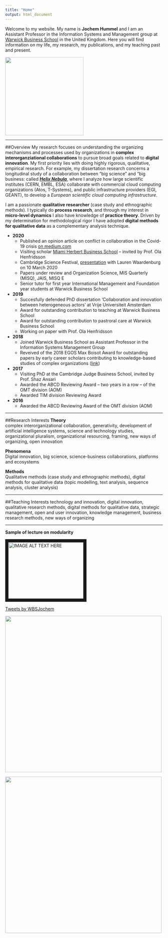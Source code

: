 ```yaml
---
title: "Home"
output: html_document
---
```


Welcome to my website. My name is **Jochem Hummel** and I am an Assistant Professor in the Information Systems and Management group at [Warwick Business School](https://www.wbs.ac.uk) in the United Kingdom. Here you will find information on my life, my research, my publications, and my teaching past and present.  

<img src="https://www.jochemhummel.com/pictures/181130_photo_Jochem.jpg" alt="" height=250 width=250   title="Photo Jochem WBS">  

***
##Overview
My research focuses on understanding the organizing mechanisms and processes used by organizations in **complex interorganziational collaborations** to pursue broad goals related to **digital innovation**. My first priority lies with doing highly rigorous, qualitative, empirical research. For example, my dissertation research concerns a longitudinal study of a collaboration between "big science" and "big business: called [***Helix Nebula***](http://helix-nebula.eu), where I analyze how large scientific institutes (CERN, EMBL, ESA) collaborate with commercial cloud computing organizations (Atos, T-Systems), and public infrastructure providers (EGI, GEANT), to develop a *European scientific cloud computing infrastructure*. 
  
I am a passionate **qualitative researcher** (case study and ethnographic methods). I typically do **process research**, and through my interest in **micro-level dynamics** I also have knowledge of **practice theory**. 
Driven by my determination for methodological rigor I have adopted **digital methods for qualitative data** as a complementary analysis technique. 

* **2020**
  + Published an opinion article on conflict in collaboration in the Covid-19 crisis [on medium.com](https://medium.com/@jochem.hummel/alleen-samen-met-conflict-en-ruzie-krijgen-we-corona-onder-controle-f63d594159b4)
  + Visiting scholar [Miami Herbert Business School](https://www.bus.miami.edu) – invited by Prof. Ola Henfridsson
  + Cambridge Science Festival, [presentation](https://www.sciencefestival.cam.ac.uk/events/policing-fashion-how-use-artificial-intelligence-shaping-our-work) with Lauren Waardenburg on 10 March 2020
  + Papers under review and Organization Science, MIS Quarterly (MISQ), JAIS, MISQ E
  + Senior tutor for first year  International Management and Foundation year students at Warwick Business School

* **2019**
  + Succesfully defended PhD dissertation 'Collaboration and innovation between heterogeneous actors' at Vrije Universiteit Amsterdam 
  + Award for outstanding contribution to teaching at Warwick Business School
  + Award for outstanding contribution to pastroral care at Warwick Business School
  + Working on  paper with Prof. Ola Henfridsson

* **2018**
  + Joined Warwick Business School as Assistant Professor in the Information Systems Management Group
  + Reveived of the 2018 EGOS Max Boisot Award for outstanding papers by early career scholars contributing to knowledge-based studies of complex organizations ([link](https://www.egosnet.org/egos/about_egos/egos_annual_award_in_honour_of_max_boisot_1))

* **2017**
  + Visiting PhD at the Cambridge Judge Business School, invited by Prof. Shaz Ansari
  + Awarded the ABCD Reviewing Award -- two years in a row -- of the OMT division (AOM)
  + Awarded TIM division Reviewing Award

* **2016**
  + Awarded the ABCD Reviewing Award of the OMT division (AOM)

***
##Research Interests
**Theory**  
complex interorganizational collaboration, generativity, development of artificial intelligence systems, science and technology studies, organizational pluralism, organizational resourcing, framing, new ways of organizing, open innovation

\hfill\break

**Phenomena**  
Digital innovation, big science, science-business collaborations, platforms and ecosystems

\hfill\break

**Methods**  
Qualitative methods (case study and ethnographic methods), digital methods for qualitative data (topic modelling, text analysis, sequence analysis, cluster analysis)

***
##Teaching Interests
technology and innovation, digital innovation, qualitative research methods, digital methods for qualitative data, strategic management, open and user innovation, knowledge management, business research methods, new ways of organizing

***
**Sample of lecture on modularity**

<a href="http://www.youtube.com/watch?feature=player_embedded&v=8nbNlaXFQpE
" target="_blank"><img src="http://img.youtube.com/vi/8nbNlaXFQpE/0.jpg" 
alt="IMAGE ALT TEXT HERE" width="240" height="180" border="10" /></a>

<a class="twitter-timeline" data-width="250" data-height="250" href="https://twitter.com/WBSJochem?ref_src=twsrc%5Etfw">Tweets by WBSJochem</a> <script async src="https://platform.twitter.com/widgets.js" charset="utf-8"></script>


<img src="https://www.jochemhummel.com/pictures/Promotie_Jochem-54.jpg" alt="" width=500  title="Promotie Jochem">  

<img src="https://www.jochemhummel.com/pictures/Data+_1.jpg" alt="" width=500 title="Data+ 1">  